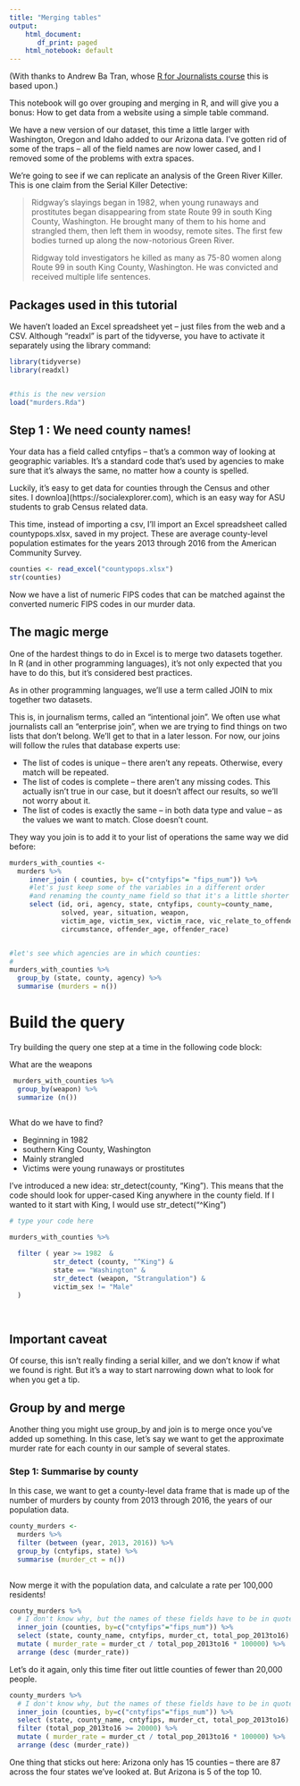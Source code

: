 ```yaml
---
title: "Merging tables"
output: 
    html_document: 
       df_print: paged
    html_notebook: default
---
```



(With thanks to Andrew Ba Tran, whose [R for Journalists course](https://learn.r-journalism.com/en/) this is based upon.)

This notebook will go over grouping and merging in R, and will give you a bonus: How to get data from a website using a simple table command. 

We have a new version of our dataset, this time a little larger with Washington, Oregon and Idaho added to our Arizona data. I've gotten rid of some of the traps -- all of the field names are now lower cased, and I removed some of the problems with extra spaces. 

We're going to see if we can replicate an analysis of the Green River Killer.  This is one claim from the Serial Killer Detective: 

<blockquote>
Ridgway’s slayings began in 1982, when young runaways and prostitutes began disappearing from state Route 99 in south King County, Washington. He brought many of them to his home and strangled them, then left them in woodsy, remote sites. The first few bodies turned up along the now-notorious Green River.

Ridgway told investigators he killed as many as 75-80 women along Route 99 in south King County, Washington. He was convicted and received multiple life sentences.
</blockquote>




## Packages used in this tutorial


We haven't loaded an Excel spreadsheet yet -- just files from the web and a CSV. Although "readxl" is part of the tidyverse, you have to activate it separately using the library command: 

```r
library(tidyverse)
library(readxl)


#this is the new version
load("murders.Rda")

```

## Step 1 : We need county names! 

Your data has a field called cntyfips -- that's a common way of looking at geographic variables. It's a standard code that's used by agencies to make sure that it's always the same, no matter how a county is spelled. 

Luckily, it's easy to get data for counties through the Census and other sites. I downloa](https://socialexplorer.com), which is an easy way for ASU students to grab Census related data. 

This time, instead of importing a csv, I'll import an Excel spreadsheet called countypops.xlsx, saved in my project.  These are average county-level population estimates for the years 2013 through 2016 from the American Community Survey. 


```r

counties <- read_excel("countypops.xlsx")
str(counties)

```


Now we have a list of numeric FIPS codes that can be matched against the converted numeric FIPS codes in our murder data. 

## The magic merge 

One of the hardest things to do in Excel is to merge two datasets together. In R (and in other programming languages), it's not only expected that you have to do this, but it's considered best practices. 

As in other programming languages, we'll use a term called JOIN to mix together two datasets. 

This is, in journalism terms, called an "intentional join". We often use what journalists call an "enterprise join", when we are trying to find things on two lists that don't belong. We'll get to that in a later lesson. For now, our joins will follow the rules that database experts use: 

* The list of codes is unique -- there aren't any repeats. Otherwise, every match will be repeated.
* The list of codes is complete -- there aren't any missing codes. This actually isn't true in our case, but it doesn't affect our results, so we'll not worry about it. 
* The list of codes is exactly the same -- in both data type and value -- as the values we want to match. Close doesn't count.

They way you join is to add it to your list of operations the same way we did before:

```r
murders_with_counties <-
  murders %>%
     inner_join ( counties, by= c("cntyfips"= "fips_num")) %>%
     #let's just keep some of the variables in a different order
     #and renaming the county_name field so that it's a little shorter
     select (id, ori, agency, state, cntyfips, county=county_name, 
             solved, year, situation, weapon, 
             victim_age, victim_sex, victim_race, vic_relate_to_offender, 
             circumstance, offender_age, offender_race) 


#let's see which agencies are in which counties: 
#
murders_with_counties %>%
  group_by (state, county, agency) %>%
  summarise (murders = n())

```




# Build the query

Try building the query one step at a time in the following code block: 

What are the weapons

```r
 murders_with_counties %>%
  group_by(weapon) %>% 
  summarize (n())



```




What do we have to find? 

* Beginning in 1982
* southern King County, Washington
* Mainly strangled
* Victims were young runaways or prostitutes


I've introduced a new idea: str_detect(county, "King"). This  means that the code should look for upper-cased King anywhere in the county field. If I wanted to it start with King, I would use str_detect("^King")

```r
# type your code here 

murders_with_counties %>%
  
  filter ( year >= 1982  &
           str_detect (county, "^King") &
           state == "Washington" & 
           str_detect (weapon, "Strangulation") &
           victim_sex != "Male"
  )
             



```


## Important caveat

Of course, this isn't really finding a serial killer, and we don't know if what we found is right. But it's a way to start narrowing down what to look for when you get a tip.

## Group by and merge

Another thing you might use group_by and join is to merge once you've added up something. In this case, let's say we want to get the approximate murder rate for each county in our sample of several states. 

### Step 1: Summarise by county

In this case, we want to get a county-level data frame that is made up of the number of murders by county from 2013 through 2016, the years of our population data. 

```r

county_murders <- 
  murders %>%
  filter (between (year, 2013, 2016)) %>%
  group_by (cntyfips, state) %>%
  summarise (murder_ct = n())
  

```

Now merge it with the population data, and calculate a rate per 100,000 residents!

```r

county_murders %>%
  # I don't know why, but the names of these fields have to be in quotes
  inner_join (counties, by=c("cntyfips"="fips_num")) %>%
  select (state, county_name, cntyfips, murder_ct, total_pop_2013to16) %>%
  mutate ( murder_rate = murder_ct / total_pop_2013to16 * 100000) %>%
  arrange (desc (murder_rate))

```

Let's do it again, only this time fiter out little counties of fewer than 20,000 people. 

```r

county_murders %>%
  # I don't know why, but the names of these fields have to be in quotes
  inner_join (counties, by=c("cntyfips"="fips_num")) %>%
  select (state, county_name, cntyfips, murder_ct, total_pop_2013to16) %>%
  filter (total_pop_2013to16 >= 20000) %>%
  mutate ( murder_rate = murder_ct / total_pop_2013to16 * 100000) %>%
  arrange (desc (murder_rate))


```

One thing that sticks out here: Arizona only has 15 counties -- there are 87 across the four states we've looked at. But Arizona is 5 of the top 10. 





